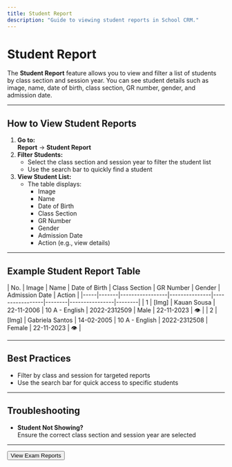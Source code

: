 ```yaml
---
title: Student Report
description: "Guide to viewing student reports in School CRM."
---
```


# Student Report

The **Student Report** feature allows you to view and filter a list of students by class section and session year. You can see student details such as image, name, date of birth, class section, GR number, gender, and admission date.

---

## How to View Student Reports

1. **Go to:**  
   **Report** → **Student Report**
2. **Filter Students:**
   - Select the class section and session year to filter the student list
   - Use the search bar to quickly find a student
3. **View Student List:**
   - The table displays:
     - Image
     - Name
     - Date of Birth
     - Class Section
     - GR Number
     - Gender
     - Admission Date
     - Action (e.g., view details)

---

## Example Student Report Table

| No. | Image | Name            | Date of Birth | Class Section   | GR Number    | Gender | Admission Date | Action |
|-----|-------|-----------------|---------------|-----------------|--------|----------------|--------|
| 1   | [Img] | Kauan Sousa     | 22-11-2006    | 10 A - English  | 2022-2312509 | Male   | 22-11-2023     | 👁️     |
| 2   | [Img] | Gabriela Santos | 14-02-2005    | 10 A - English  | 2022-2312508 | Female | 22-11-2023     | 👁️     |

---

## Best Practices
- Filter by class and session for targeted reports
- Use the search bar for quick access to specific students

---

## Troubleshooting
- **Student Not Showing?**  
  Ensure the correct class section and session year are selected

---

<Button href="/reports/exam-reports" variant="primary">
  View Exam Reports
</Button> 